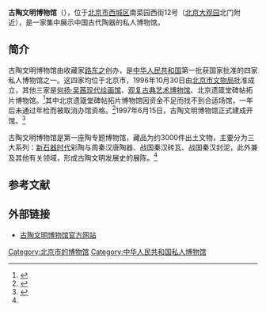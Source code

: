 {{Coord|39.873402|116.357276|type:landmark_region:CN-11_source:GoogleMaps|display=title}}
{{Infobox Museum
|name          = 古陶文明博物馆
|image         = 
|imagesize     = 250px
|caption       =
|map_type      =
|map_caption   = 
|latitude      =
|longitude     =
|established   = 1997年
|dissolved     =
|location      = {{CHN}}[[北京市|北京市]][[西城区|西城区]]南菜园西街12号
|type          = 
|visitors      = 
|director      = 
|curator       = 
|publictransit = 
|website       = 
}}
'''古陶文明博物馆'''（{{lang-en|Ancient Pottery Culture Museum}}），位于[[北京市|北京市]][[西城区|西城区]]南菜园西街12号（[[北京大观园|北京大观园]]北门附近），是一家集中展示中国古代陶器的私人博物馆。

==简介==
古陶文明博物馆由收藏家[[路东之|路东之]]创办，是[[中华人民共和国|中华人民共和国]]第一批获国家批准的四家私人博物馆之一。这四家均位于北京市，1996年10月30日由[[北京市文物局|北京市文物局]]批准成立，其他三家是[[何扬·吴茜现代绘画馆|何扬·吴茜现代绘画馆]]、[[观复博物馆|观复古典艺术博物馆]]、北京遗箴堂碑帖拓片博物馆。<ref>{{Cite web |url=http://finance.sina.com.cn/roll/20080911/13465296918.shtml |title=私人博物馆登堂易入室难，新浪，2008-09-11 |accessdate=2014-12-14 |archive-date=2019-06-05 |archive-url=https://web.archive.org/web/20190605140420/http://finance.sina.com.cn/roll/20080911/13465296918.shtml |dead-url=no }}</ref>其中北京遗箴堂碑帖拓片博物馆因资金不足而找不到合适场馆，一年后未通过年检而被取消办馆资格。<ref>{{Cite web |url=http://wenhua.syd.com.cn/system/2014/07/07/010425573.shtml |title=民办博物馆的尴尬生存，盛京文化网，2014-07-07 |access-date=2014-12-14 |archive-url=https://web.archive.org/web/20141214155618/http://wenhua.syd.com.cn/system/2014/07/07/010425573.shtml |archive-date=2014-12-14 |dead-url=yes }}</ref>1997年6月15日，古陶文明博物馆正式建成开馆。<ref name=gtwm>{{Cite web |url=http://www.gtbwg.com.cn/bwg/intro/66.html |title=博物馆概括介绍，古陶文明博物馆，于2014-12-14查阅 |access-date=2014-12-14 |archive-date=2014-12-14 |archive-url=https://web.archive.org/web/20141214163717/http://www.gtbwg.com.cn/bwg/intro/66.html |dead-url=no }}</ref>

古陶文明博物馆是第一座陶专题博物馆，藏品为约3000件出土文物，主要分为三大系列：[[新石器时代|新石器时代]]彩陶与周秦汉唐陶器、战国秦汉砖瓦、战国秦汉封泥，此外兼及其他有关领域，形成古陶文明发展史的展陈。<ref name=gtwm/>

==参考文献==
{{reflist}}

==外部链接==
*[http://gtwmbwg.com/ 古陶文明博物馆官方网站] {{Wayback|url=http://gtwmbwg.com/ |date=20200813234343 }}

[[Category:北京市的博物馆|Category:北京市的博物馆]]
[[Category:中华人民共和国私人博物馆|Category:中华人民共和国私人博物馆]]